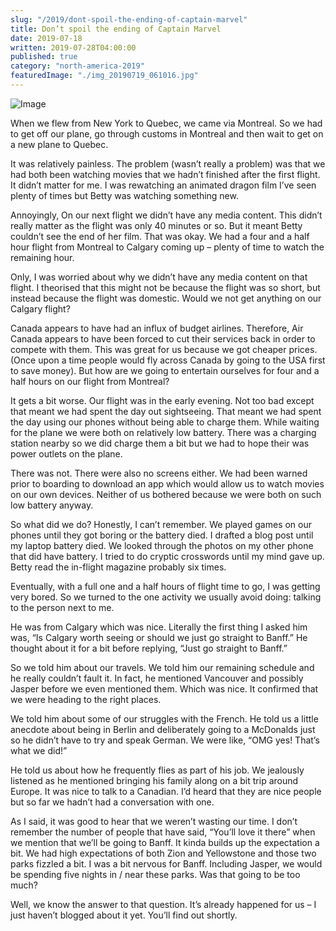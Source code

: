 ```yaml
---
slug: "/2019/dont-spoil-the-ending-of-captain-marvel"
title: Don’t spoil the ending of Captain Marvel
date: 2019-07-18
written: 2019-07-28T04:00:00
published: true
category: "north-america-2019"
featuredImage: "./img_20190719_061016.jpg"
---
```


![Image](img_20190719_061016.jpg)

When we flew from New York to Quebec, we came via Montreal. So we had to get off our plane, go through customs in Montreal and then wait to get on a new plane to Quebec.

It was relatively painless. The problem (wasn’t really a problem) was that we had both been watching movies that we hadn’t finished after the first flight. It didn’t matter for me. I was rewatching an animated dragon film I’ve seen plenty of times but Betty was watching something new.

Annoyingly, On our next flight we didn’t have any media content. This didn’t really matter as the flight was only 40 minutes or so. But it meant Betty couldn’t see the end of her film. That was okay. We had a four and a half hour flight from Montreal to Calgary coming up – plenty of time to watch the remaining hour.

Only, I was worried about why we didn’t have any media content on that flight. I theorised that this might not be because the flight was so short, but instead because the flight was domestic. Would we not get anything on our Calgary flight?

Canada appears to have had an influx of budget airlines. Therefore, Air Canada appears to have been forced to cut their services back in order to compete with them. This was great for us because we got cheaper prices. (Once upon a time people would fly across Canada by going to the USA first to save money). But how are we going to entertain ourselves for four and a half hours on our flight from Montreal?

It gets a bit worse. Our flight was in the early evening. Not too bad except that meant we had spent the day out sightseeing. That meant we had spent the day using our phones without being able to charge them. While waiting for the plane we were both on relatively low battery. There was a charging station nearby so we did charge them a bit but we had to hope their was power outlets on the plane.

There was not. There were also no screens either. We had been warned prior to boarding to download an app which would allow us to watch movies on our own devices. Neither of us bothered because we were both on such low battery anyway.

So what did we do? Honestly, I can’t remember. We played games on our phones until they got boring or the battery died. I drafted a blog post until my laptop battery died. We looked through the photos on my other phone that did have battery. I tried to do cryptic crosswords until my mind gave up. Betty read the in-flight magazine probably six times.

Eventually, with a full one and a half hours of flight time to go, I was getting very bored. So we turned to the one activity we usually avoid doing: talking to the person next to me.

He was from Calgary which was nice. Literally the first thing I asked him was, “Is Calgary worth seeing or should we just go straight to Banff.” He thought about it for a bit before replying, “Just go straight to Banff.”

So we told him about our travels. We told him our remaining schedule and he really couldn’t fault it. In fact, he mentioned Vancouver and possibly Jasper before we even mentioned them. Which was nice. It confirmed that we were heading to the right places.

We told him about some of our struggles with the French. He told us a little anecdote about being in Berlin and deliberately going to a McDonalds just so he didn’t have to try and speak German. We were like, “OMG yes! That’s what we did!”

He told us about how he frequently flies as part of his job. We jealously listened as he mentioned bringing his family along on a bit trip around Europe. It was nice to talk to a Canadian. I’d heard that they are nice people but so far we hadn’t had a conversation with one.

As I said, it was good to hear that we weren’t wasting our time. I don’t remember the number of people that have said, “You’ll love it there” when we mention that we’ll be going to Banff. It kinda builds up the expectation a bit. We had high expectations of both Zion and Yellowstone and those two parks fizzled a bit. I was a bit nervous for Banff. Including Jasper, we would be spending five nights in / near these parks. Was that going to be too much?

Well, we know the answer to that question. It’s already happened for us – I just haven’t blogged about it yet. You’ll find out shortly.